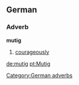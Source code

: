==German==
===Adverb===
'''mutig'''
# [[courageously]]

[[Category:German adverbs]]

[[de:mutig]]
[[pt:Mutig]]